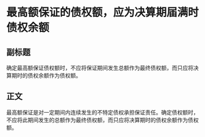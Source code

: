 # 最高额保证的债权额，应为决算期届满时债权余额
## 副标题
确定最高额保证债权额时，不应将保证期间发生总额作为最终债权额，而只应将决算期时的债权余额作为债权额。
## 正文
最高额保证是对一定期间内连续发生的不特定债权承担保证责任。确定债权额时，不应将此期间发生的总额作为最终债权额，而只应将决算期时的债权余额作为债权额。